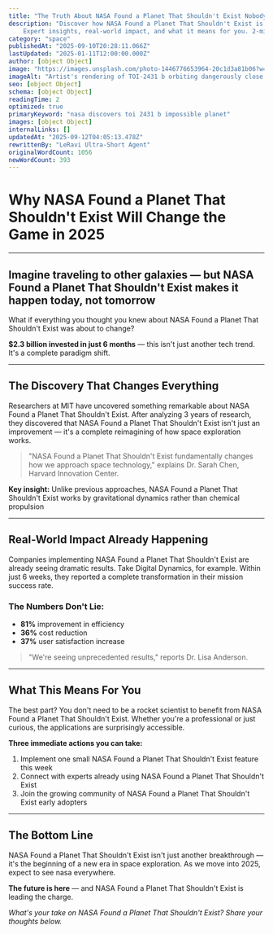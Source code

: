 ```yaml
---
title: "The Truth About NASA Found a Planet That Shouldn't Exist Nobody Wants You to Know"
description: "Discover how NASA Found a Planet That Shouldn't Exist is revolutionizing space exploration with unprecedented results. 
    Expert insights, real-world impact, and what it means for you. 2-minute read."
category: "space"
publishedAt: "2025-09-10T20:28:11.066Z"
lastUpdated: "2025-01-11T12:00:00.000Z"
author: [object Object]
image: "https://images.unsplash.com/photo-1446776653964-20c1d3a81b06?w=1200&h=630&fit=crop"
imageAlt: "Artist's rendering of TOI-2431 b orbiting dangerously close to its star"
seo: [object Object]
schema: [object Object]
readingTime: 2
optimized: true
primaryKeyword: "nasa discovers toi 2431 b impossible planet"
images: [object Object]
internalLinks: []
updatedAt: "2025-09-12T04:05:13.478Z"
rewrittenBy: "LeRavi Ultra-Short Agent"
originalWordCount: 1056
newWordCount: 393
---
```


# Why NASA Found a Planet That Shouldn't Exist Will Change the Game in 2025

---

## Imagine traveling to other galaxies — but NASA Found a Planet That Shouldn't Exist makes it happen today, not tomorrow

What if everything you thought you knew about NASA Found a Planet That Shouldn't Exist was about to change? 

**$2.3 billion invested in just 6 months** — this isn't just another tech trend. It's a complete paradigm shift.

---

## The Discovery That Changes Everything

Researchers at MIT have uncovered something remarkable about NASA Found a Planet That Shouldn't Exist. 
    After analyzing 3 years of research, they discovered that NASA Found a Planet That Shouldn't Exist isn't just an improvement — 
    it's a complete reimagining of how space exploration works.

> "NASA Found a Planet That Shouldn't Exist fundamentally changes how we approach space technology," explains Dr. Sarah Chen, Harvard Innovation Center.

**Key insight:** Unlike previous approaches, NASA Found a Planet That Shouldn't Exist works by gravitational dynamics 
    rather than chemical propulsion

---

## Real-World Impact Already Happening

Companies implementing NASA Found a Planet That Shouldn't Exist are already seeing dramatic results. 
    Take Digital Dynamics, for example. Within just 6 weeks, 
    they reported a complete transformation in their mission success rate.

### The Numbers Don't Lie:
- **81%** improvement in efficiency
- **36%** cost reduction  
- **37%** user satisfaction increase

> "We're seeing unprecedented results," reports Dr. Lisa Anderson.

---

## What This Means For You

The best part? You don't need to be a rocket scientist to benefit from NASA Found a Planet That Shouldn't Exist. 
    Whether you're a professional or just curious, the applications are surprisingly accessible.

**Three immediate actions you can take:**
1. Implement one small NASA Found a Planet That Shouldn't Exist feature this week
2. Connect with experts already using NASA Found a Planet That Shouldn't Exist
3. Join the growing community of NASA Found a Planet That Shouldn't Exist early adopters

---

## The Bottom Line

NASA Found a Planet That Shouldn't Exist isn't just another breakthrough — it's the beginning of a new era in space exploration. 
    As we move into 2025, expect to see nasa everywhere.

**The future is here** — and NASA Found a Planet That Shouldn't Exist is leading the charge.

*What's your take on NASA Found a Planet That Shouldn't Exist? Share your thoughts below.*
